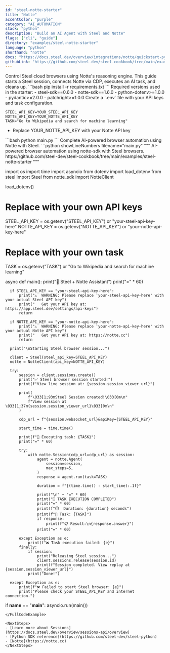 ```yaml
---
id: "steel-notte-starter"
title: "Notte"
accentColor: "purple"
category: "AI_AUTOMATION"
stack: "python"
description: "Build an AI Agent with Steel and Notte"
flags: ["cli", "guide"]
directory: "examples/steel-notte-starter"
language: "python"
shorthand: "notte"
docs: "https://docs.steel.dev/overview/integrations/notte/quickstart-python"
githubLink: "https://github.com/steel-dev/steel-cookbook/tree/main/examples/steel-notte-starter"
---
```


<Intro skipLink="#full-code-example">
  Control Steel cloud browsers using Notte's reasoning engine. This guide starts a Steel session, connects Notte via CDP, executes an AI task, and cleans up.
</Intro>

<Step number={1} title="Install Required Packages">
  ```bash
  pip install -r requirements.txt
  ```
  Required versions used in the starter:
  - steel-sdk==0.6.0
  - notte-sdk==1.6.0
  - python-dotenv>=1.0.0
  - pydantic>=2.0.0
  - patchright>=1.0.0
</Step>

<Step number={2} title="Set Up Environment Variables">
  Create a `.env` file with your API keys and task configuration.

  ```text filename=".env" /YOUR_STEEL_API_KEY/#1 /YOUR_NOTTE_API_KEY/#2
  STEEL_API_KEY=YOUR_STEEL_API_KEY
  NOTTE_API_KEY=YOUR_NOTTE_API_KEY
  TASK="Go to Wikipedia and search for machine learning"
  ```
  - Replace <HighlightRef id={2}>YOUR_NOTTE_API_KEY</HighlightRef> with your Notte API key
</Step>

<Step number={3} title="Run the script">
  ```bash
  python main.py
  ```
</Step>

<FullCodeExample id="full-code-example" title="Full Example">
  Complete AI-powered browser automation using Notte with Steel.
  ```python showLineNumbers filename="main.py"
  """
  AI-powered browser automation using notte-sdk with Steel browsers.
  https://github.com/steel-dev/steel-cookbook/tree/main/examples/steel-notte-starter
  """

  import os
  import time
  import asyncio
  from dotenv import load_dotenv
  from steel import Steel
  from notte_sdk import NotteClient


  load_dotenv()

  # Replace with your own API keys
  STEEL_API_KEY = os.getenv("STEEL_API_KEY") or "your-steel-api-key-here"
  NOTTE_API_KEY = os.getenv("NOTTE_API_KEY") or "your-notte-api-key-here"

  # Replace with your own task
  TASK = os.getenv("TASK") or "Go to Wikipedia and search for machine learning"


  async def main():
      print("🚀 Steel + Notte Assistant")
      print("=" * 60)

      if STEEL_API_KEY == "your-steel-api-key-here":
          print("⚠️  WARNING: Please replace 'your-steel-api-key-here' with your actual Steel API key")
          print("   Get your API key at: https://app.steel.dev/settings/api-keys")
          return

      if NOTTE_API_KEY == "your-notte-api-key-here":
          print("⚠️  WARNING: Please replace 'your-notte-api-key-here' with your actual Notte API key")
          print("   Get your API key at: https://notte.cc")
          return

      print("\nStarting Steel browser session...")

      client = Steel(steel_api_key=STEEL_API_KEY)
      notte = NotteClient(api_key=NOTTE_API_KEY)

      try:
          session = client.sessions.create()
          print("✅ Steel browser session started!")
          print(f"View live session at: {session.session_viewer_url}")

          print(
              f"\033[1;93mSteel Session created!\033[0m\n"
              f"View session at \033[1;37m{session.session_viewer_url}\033[0m\n"
          )

          cdp_url = f"{session.websocket_url}&apiKey={STEEL_API_KEY}"

          start_time = time.time()

          print(f"🎯 Executing task: {TASK}")
          print("=" * 60)

          try:
              with notte.Session(cdp_url=cdp_url) as session:
                  agent = notte.Agent(
                      session=session,
                      max_steps=5,
                  )
                  response = agent.run(task=TASK)

                  duration = f"{(time.time() - start_time):.1f}"

                  print("\n" + "=" * 60)
                  print("🎉 TASK EXECUTION COMPLETED")
                  print("=" * 60)
                  print(f"⏱️  Duration: {duration} seconds")
                  print(f"🎯 Task: {TASK}")
                  if response:
                      print(f"📋 Result:\n{response.answer}")
                  print("=" * 60)

          except Exception as e:
              print(f"❌ Task execution failed: {e}")
          finally:
              if session:
                  print("Releasing Steel session...")
                  client.sessions.release(session.id)
                  print(f"Session completed. View replay at {session.session_viewer_url}")
              print("Done!")

      except Exception as e:
          print(f"❌ Failed to start Steel browser: {e}")
          print("Please check your STEEL_API_KEY and internet connection.")


  if __name__ == "__main__":
      asyncio.run(main())
  ```
</FullCodeExample>

<NextSteps>
  - [Learn more about Sessions](https://docs.steel.dev/overview/sessions-api/overview)
  - [Python SDK reference](https://github.com/steel-dev/steel-python)
  - [Notte](https://notte.cc)
</NextSteps>


